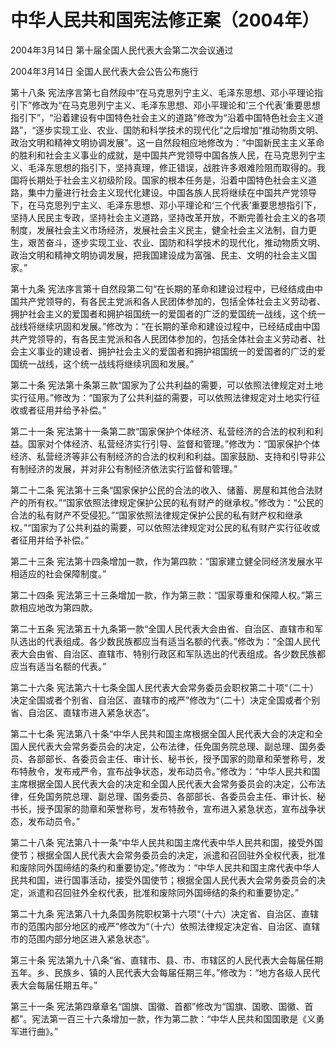 # 中华人民共和国宪法修正案（2004年）

2004年3月14日 第十届全国人民代表大会第二次会议通过 

2004年3月14日 全国人民代表大会公告公布施行

  

第十八条 宪法序言第七自然段中“在马克思列宁主义、毛泽东思想、邓小平理论指引下”修改为“在马克思列宁主义、毛泽东思想、邓小平理论和‘三个代表’重要思想指引下”，“沿着建设有中国特色社会主义的道路”修改为“沿着中国特色社会主义道路”，“逐步实现工业、农业、国防和科学技术的现代化”之后增加“推动物质文明、政治文明和精神文明协调发展”。这一自然段相应地修改为：“中国新民主主义革命的胜利和社会主义事业的成就，是中国共产党领导中国各族人民，在马克思列宁主义、毛泽东思想的指引下，坚持真理，修正错误，战胜许多艰难险阻而取得的。我国将长期处于社会主义初级阶段。国家的根本任务是，沿着中国特色社会主义道路，集中力量进行社会主义现代化建设。中国各族人民将继续在中国共产党领导下，在马克思列宁主义、毛泽东思想、邓小平理论和‘三个代表’重要思想指引下，坚持人民民主专政，坚持社会主义道路，坚持改革开放，不断完善社会主义的各项制度，发展社会主义市场经济，发展社会主义民主，健全社会主义法制，自力更生，艰苦奋斗，逐步实现工业、农业、国防和科学技术的现代化，推动物质文明、政治文明和精神文明协调发展，把我国建设成为富强、民主、文明的社会主义国家。”

第十九条 宪法序言第十自然段第二句“在长期的革命和建设过程中，已经结成由中国共产党领导的，有各民主党派和各人民团体参加的，包括全体社会主义劳动者、拥护社会主义的爱国者和拥护祖国统一的爱国者的广泛的爱国统一战线，这个统一战线将继续巩固和发展。”修改为：“在长期的革命和建设过程中，已经结成由中国共产党领导的，有各民主党派和各人民团体参加的，包括全体社会主义劳动者、社会主义事业的建设者、拥护社会主义的爱国者和拥护祖国统一的爱国者的广泛的爱国统一战线，这个统一战线将继续巩固和发展。”

第二十条 宪法第十条第三款“国家为了公共利益的需要，可以依照法律规定对土地实行征用。”修改为：“国家为了公共利益的需要，可以依照法律规定对土地实行征收或者征用并给予补偿。”

第二十一条 宪法第十一条第二款“国家保护个体经济、私营经济的合法的权利和利益。国家对个体经济、私营经济实行引导、监督和管理。”修改为：“国家保护个体经济、私营经济等非公有制经济的合法的权利和利益。国家鼓励、支持和引导非公有制经济的发展，并对非公有制经济依法实行监督和管理。”

第二十二条 宪法第十三条“国家保护公民的合法的收入、储蓄、房屋和其他合法财产的所有权。”“国家依照法律规定保护公民的私有财产的继承权。”修改为：“公民的合法的私有财产不受侵犯。”“国家依照法律规定保护公民的私有财产权和继承权。”“国家为了公共利益的需要，可以依照法律规定对公民的私有财产实行征收或者征用并给予补偿。”

第二十三条 宪法第十四条增加一款，作为第四款：“国家建立健全同经济发展水平相适应的社会保障制度。”

第二十四条 宪法第三十三条增加一款，作为第三款：“国家尊重和保障人权。”第三款相应地改为第四款。

第二十五条 宪法第五十九条第一款“全国人民代表大会由省、自治区、直辖市和军队选出的代表组成。各少数民族都应当有适当名额的代表。”修改为：“全国人民代表大会由省、自治区、直辖市、特别行政区和军队选出的代表组成。各少数民族都应当有适当名额的代表。”

第二十六条 宪法第六十七条全国人民代表大会常务委员会职权第二十项“（二十）决定全国或者个别省、自治区、直辖市的戒严”修改为“（二十）决定全国或者个别省、自治区、直辖市进入紧急状态”。

第二十七条 宪法第八十条“中华人民共和国主席根据全国人民代表大会的决定和全国人民代表大会常务委员会的决定，公布法律，任免国务院总理、副总理、国务委员、各部部长、各委员会主任、审计长、秘书长，授予国家的勋章和荣誉称号，发布特赦令，发布戒严令，宣布战争状态，发布动员令。”修改为：“中华人民共和国主席根据全国人民代表大会的决定和全国人民代表大会常务委员会的决定，公布法律，任免国务院总理、副总理、国务委员、各部部长、各委员会主任、审计长、秘书长，授予国家的勋章和荣誉称号，发布特赦令，宣布进入紧急状态，宣布战争状态，发布动员令。”

第二十八条 宪法第八十一条“中华人民共和国主席代表中华人民共和国，接受外国使节；根据全国人民代表大会常务委员会的决定，派遣和召回驻外全权代表，批准和废除同外国缔结的条约和重要协定。”修改为：“中华人民共和国主席代表中华人民共和国，进行国事活动，接受外国使节；根据全国人民代表大会常务委员会的决定，派遣和召回驻外全权代表，批准和废除同外国缔结的条约和重要协定。”

第二十九条 宪法第八十九条国务院职权第十六项“（十六）决定省、自治区、直辖市的范围内部分地区的戒严”修改为“（十六）依照法律规定决定省、自治区、直辖市的范围内部分地区进入紧急状态”。

第三十条 宪法第九十八条“省、直辖市、县、市、市辖区的人民代表大会每届任期五年。乡、民族乡、镇的人民代表大会每届任期三年。”修改为：“地方各级人民代表大会每届任期五年。”

第三十一条 宪法第四章章名“国旗、国徽、首都”修改为“国旗、国歌、国徽、首都”。宪法第一百三十六条增加一款，作为第二款：“中华人民共和国国歌是《义勇军进行曲》。”